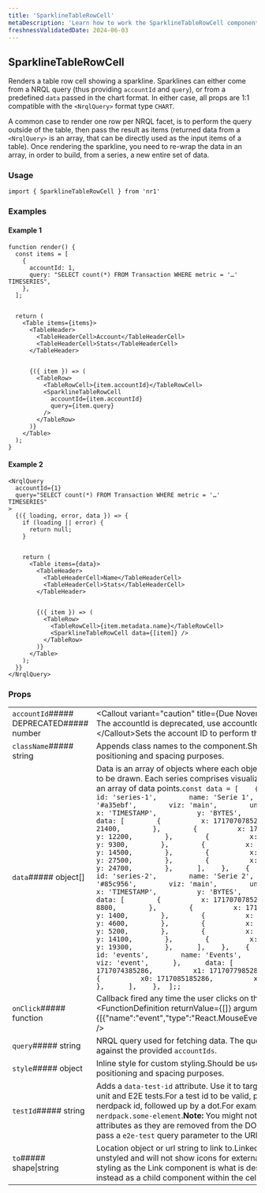 ```yaml
---
title: 'SparklineTableRowCell'
metaDescription: 'Learn how to work the SparklineTableRowCell component'
freshnessValidatedDate: 2024-06-03
---
```

## SparklineTableRowCell

Renders a table row cell showing a sparkline. Sparklines can either come from a NRQL query (thus providing `accountId` and `query`), or from a predefined `data` passed in the chart format. In either case, all props are 1:1 compatible with the `<NrqlQuery>` format type `CHART`.

A common case to render one row per NRQL facet, is to perform the query outside of the table, then pass the result as items (returned data from a `<NrqlQuery>` is an array, that can be directly used as the input items of a table). Once rendering the sparkline, you need to re-wrap the data in an array, in order to build, from a series, a new entire set of data.

### Usage

```
import { SparklineTableRowCell } from 'nr1'
```



### Examples

#### Example 1

```
function render() {
  const items = [
    {
      accountId: 1,
      query: "SELECT count(*) FROM Transaction WHERE metric = '…' TIMESERIES",
    },
  ];


  return (
    <Table items={items}>
      <TableHeader>
        <TableHeaderCell>Account</TableHeaderCell>
        <TableHeaderCell>Stats</TableHeaderCell>
      </TableHeader>


      {({ item }) => (
        <TableRow>
          <TableRowCell>{item.accountId}</TableRowCell>
          <SparklineTableRowCell
            accountId={item.accountId}
            query={item.query}
          />
        </TableRow>
      )}
    </Table>
  );
}
```



#### Example 2

```
<NrqlQuery
  accountId={1}
  query="SELECT count(*) FROM Transaction WHERE metric = '…' TIMESERIES"
>
  {({ loading, error, data }) => {
    if (loading || error) {
      return null;
    }


    return (
      <Table items={data}>
        <TableHeader>
          <TableHeaderCell>Name</TableHeaderCell>
          <TableHeaderCell>Stats</TableHeaderCell>
        </TableHeader>


        {({ item }) => (
          <TableRow>
            <TableRowCell>{item.metadata.name}</TableRowCell>
            <SparklineTableRowCell data={[item]} />
          </TableRow>
        )}
      </Table>
    );
  }}
</NrqlQuery>
```



### Props

|                                         |                                                                                                                                                                                                                                                                                                                                                                                                                                                                                                                                                                                                                                                                                                                                                                                                                                                                                                                                                                                                                                                                                                                                                                                                                                                                                                                                                                                                                                                                                                                                                                                                                                                                                                                                                                              |
| --------------------------------------- | ---------------------------------------------------------------------------------------------------------------------------------------------------------------------------------------------------------------------------------------------------------------------------------------------------------------------------------------------------------------------------------------------------------------------------------------------------------------------------------------------------------------------------------------------------------------------------------------------------------------------------------------------------------------------------------------------------------------------------------------------------------------------------------------------------------------------------------------------------------------------------------------------------------------------------------------------------------------------------------------------------------------------------------------------------------------------------------------------------------------------------------------------------------------------------------------------------------------------------------------------------------------------------------------------------------------------------------------------------------------------------------------------------------------------------------------------------------------------------------------------------------------------------------------------------------------------------------------------------------------------------------------------------------------------------------------------------------------------------------------------------------------------------- |
| `accountId`##### DEPRECATED##### number | &lt;Callout variant="caution" title=&#x7B;Due November 1st, 2022} > The accountId is deprecated, use accountIds instead &lt;/Callout>Sets the account ID to perform the query.                                                                                                                                                                                                                                                                                                                                                                                                                                                                                                                                                                                                                                                                                                                                                                                                                                                                                                                                                                                                                                                                                                                                                                                                                                                                                                                                                                                                                                                                                                                                                                                               |
| `className`##### string                 | Appends class names to the component.Should be used only for positioning and spacing purposes.                                                                                                                                                                                                                                                                                                                                                                                                                                                                                                                                                                                                                                                                                                                                                                                                                                                                                                                                                                                                                                                                                                                                                                                                                                                                                                                                                                                                                                                                                                                                                                                                                                                                               |
| `data`##### object\[]                   | Data is an array of objects where each object represents a series to be drawn. Each series comprises visualization metadata and an array of data points.``` const data = [    {      metadata: {        id: 'series-1',        name: 'Serie 1',        color: '#a35ebf',        viz: 'main',        units_data: {          x: 'TIMESTAMP',          y: 'BYTES',        }      },      data: [        {          x: 1717070785286,          y: 21400,        },        {          x: 1717074385286,          y: 12200,        },        {          x: 1717077985286,          y: 9300,        },        {          x: 1717081585286,          y: 14500,        },        {          x: 1717085185286,          y: 27500,        },        {          x: 1717088785286,          y: 24700,        },      ],    },    {      metadata: {        id: 'series-2',        name: 'Serie 2',        color: '#85c956',        viz: 'main',        units_data: {          x: 'TIMESTAMP',          y: 'BYTES',        }      },      data: [        {          x: 1717070785286,          y: 8800,        },        {          x: 1717074385286,          y: 1400,        },        {          x: 1717077985286,          y: 4600,        },        {          x: 1717081585286,          y: 5200,        },        {          x: 1717085185286,          y: 14100,        },        {          x: 1717088785286,          y: 19300,        },      ],    },    {      metadata: {        id: 'events',        name: 'Events',        color: 'red',        viz: 'event',      },      data: [        {          x0: 1717074385286,          x1: 1717077985286,        },        {          x0: 1717085185286,          x1: 1717085185286,        },      ],    },  ];; ``` |
| `onClick`##### function                 | Callback fired any time the user clicks on the table cell.&lt;FunctionDefinition returnValue=&#x7B;\[]} arguments=&#x7B;\[&#x7B;"name":"event","type":"React.MouseEvent","description":""}]} />                                                                                                                                                                                                                                                                                                                                                                                                                                                                                                                                                                                                                                                                                                                                                                                                                                                                                                                                                                                                                                                                                                                                                                                                                                                                                                                                                                                                                                                                                                                                                                              |
| `query`##### string                     | NRQL query used for fetching data. The query is performed against the provided `accountIds`.                                                                                                                                                                                                                                                                                                                                                                                                                                                                                                                                                                                                                                                                                                                                                                                                                                                                                                                                                                                                                                                                                                                                                                                                                                                                                                                                                                                                                                                                                                                                                                                                                                                                                 |
| `style`##### object                     | Inline style for custom styling.Should be used only for positioning and spacing purposes.                                                                                                                                                                                                                                                                                                                                                                                                                                                                                                                                                                                                                                                                                                                                                                                                                                                                                                                                                                                                                                                                                                                                                                                                                                                                                                                                                                                                                                                                                                                                                                                                                                                                                    |
| `testId`##### string                    | Adds a `data-test-id` attribute. Use it to target the component in unit and E2E tests.For a test id to be valid, prefix it with your nerdpack id, followed up by a dot.For example, `my-nerdpack.some-element`.**Note:** You might not see `data-test-id` attributes as they are removed from the DOM, to debug them pass a `e2e-test` query parameter to the URL.                                                                                                                                                                                                                                                                                                                                                                                                                                                                                                                                                                                                                                                                                                                                                                                                                                                                                                                                                                                                                                                                                                                                                                                                                                                                                                                                                                                                           |
| `to`##### shape\|string                 | Location object or url string to link to.Linked `TableRowCell`s are unstyled and will not show icons for external links. If the same styling as the Link component is what is desired, then use a `Link` instead as a child component within the cell.### shape|                                      |   | | ------------------------------------ | - | | `pathname`##### REQUIRED##### string |   | | `search`##### string                 |   | | `hash`##### string                   |   |                                                                                                                                                                                                                                                                                                                                                                                                                                                                                                                                                                                                                                                                                                                                                                                                                                                                                                                                                                                                                                                                                                                                                                                                                                                                              |